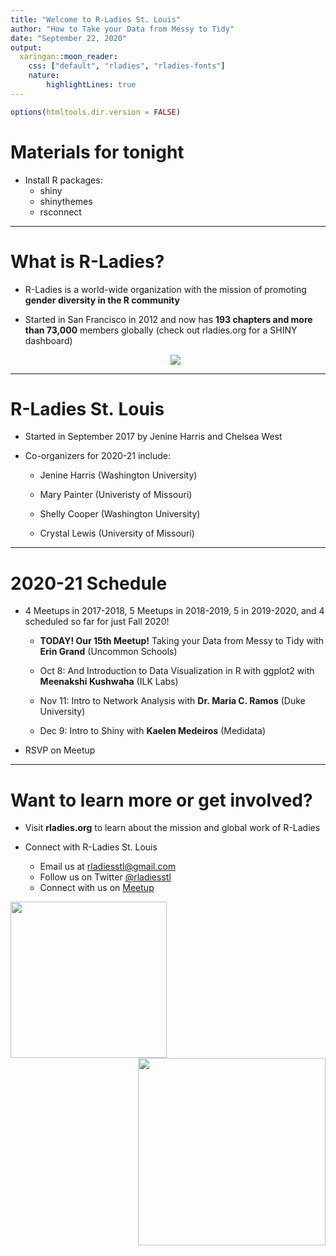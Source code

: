 ---
title: "Welcome to R-Ladies St. Louis"
author: "How to Take your Data from Messy to Tidy"
date: "September 22, 2020"
output:
  xaringan::moon_reader:
    css: ["default", "rladies", "rladies-fonts"]
    nature: 
        highlightLines: true
---

```{r setup, include=FALSE}
options(htmltools.dir.version = FALSE)
```

# Materials for tonight 
    
- Install R packages:
    + shiny
    + shinythemes
    + rsconnect 

---

# What is R-Ladies?

- R-Ladies is a world-wide organization with the mission of promoting **gender diversity in the R community**  

- Started in San Francisco in 2012 and now has **193 chapters and more than 73,000** members globally (check out rladies.org for a SHINY dashboard)
<center>
![](https://pbs.twimg.com/media/EPlDKUQUcAEq5pw?format=jpg&name=small)

---

# R-Ladies St. Louis 

* Started in September 2017 by Jenine Harris and Chelsea West 

* Co-organizers for 2020-21 include:

  - Jenine Harris (Washington University)  
    
  - Mary Painter (Univeristy of Missouri)  
    
  - Shelly Cooper (Washington University)  
    
  - Crystal Lewis (University of Missouri)
  
---
  
# 2020-21 Schedule

* 4 Meetups in 2017-2018, 5 Meetups in 2018-2019, 5 in 2019-2020, and 4 scheduled so far for just Fall 2020!
   
    - **TODAY! Our 15th Meetup!** Taking your Data from Messy to Tidy with **Erin Grand** (Uncommon Schools) 

    - Oct 8: And Introduction to Data Visualization in R with ggplot2 with **Meenakshi Kushwaha** (ILK Labs) 

    - Nov 11: Intro to Network Analysis with **Dr. Maria C. Ramos** (Duke University)  
    
    - Dec 9: Intro to Shiny with **Kaelen Medeiros** (Medidata)
    
* RSVP on Meetup

---

# Want to learn more or get involved?

- Visit **rladies.org** to learn about the mission and global work of R-Ladies 

- Connect with R-Ladies St. Louis 
    + Email us at <a href = "mailto:rladiesstl@gmail.com">rladiesstl@gmail.com</a> 
    + Follow us on Twitter <a href="https://twitter.com/RLadiesSTL">@rladiesstl</a>
    + Connect with us on <a href="https://www.meetup.com/R-Ladies-St-Louis/">Meetup</a>
    
<img src = "https://github.com/rladies/starter-kit/blob/master/logo/R-LadiesGlobal_RBG_online_LogoOnly.png?raw=true" width = 250/><img src = "https://media.giphy.com/media/3o7abBphHJngINCHio/giphy.gif" width = "300" align = "right"/>


